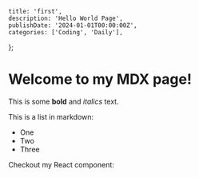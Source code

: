     title: 'first',
    description: 'Hello World Page',
    publishDate: '2024-01-01T00:00:00Z',
    categories: ['Coding', 'Daily'],
};

# Welcome to my MDX page!

This is some **bold** and _italics_ text.

This is a list in markdown:

-   One
-   Two
-   Three

Checkout my React component:
